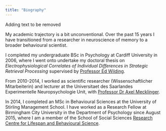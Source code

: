 ```yaml
---
title: "Biography"
---
```


Adding text to be removed

My academic trajectory is a bit unconventional. Over the past 15 years I have transitioned from a researcher in neuroscience of memory to a broader behavioural scientist.

I completed my undergraduate BSc in Psychology at Cardiff University in 2006, where I went onto undertake my doctoral thesis on _Electrophysiological Correlates of Individual Differences in Strategic Retrieval Processing_ supervised by [Professor Ed Wilding](https://www.birmingham.ac.uk/staff/profiles/psychology/wilding-edward.aspx).

From 2010-2014, I worked as scientific researcher (Wissenschaftlicher Mitarbeiterin) and lecturer at the Universitaet des Saarlandes Experimentelle Neuropsychologie Unit, with [Professor Dr Axel Mecklinger](http://www.neuro.psychologie.uni-saarland.de/pages/staff/staff_lebenslauf/mecklinger.html). 

In 2014, I completed an MSc in Behavioural Sciences at the University of Stirling Management School. I have worked as a Research Fellow at Birmingham City University in the Department of Psychology since August 2015, where I am a member of the School of Social Sciences [Research Centre for Lifespan and Behavioural Science](https://www.bcu.ac.uk/social-sciences/research/lifespan-and-behavioural-science#:~:text=Investigating%20and%20developing%20understanding%20of,emotional%20development%20throughout%20the%20lifespan.).

